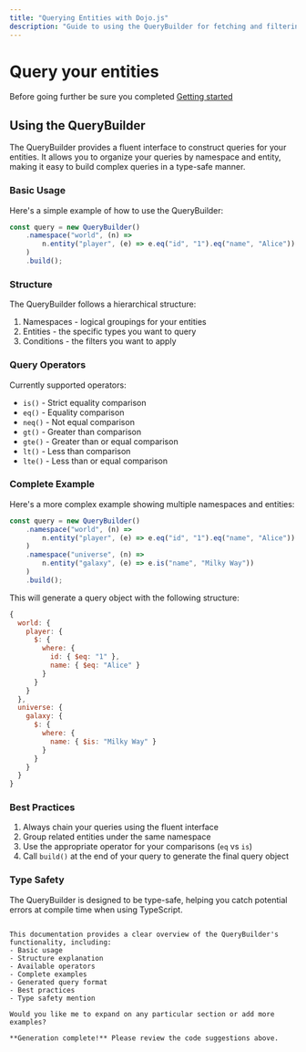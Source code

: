 ```yaml
---
title: "Querying Entities with Dojo.js"
description: "Guide to using the QueryBuilder for fetching and filtering entities in Dojo applications"
---
```


# Query your entities

Before going further be sure you completed [Getting started](./get-started.mdx)

## Using the QueryBuilder

The QueryBuilder provides a fluent interface to construct queries for your entities. It allows you to organize your queries by namespace and entity, making it easy to build complex queries in a type-safe manner.

### Basic Usage

Here's a simple example of how to use the QueryBuilder:

```typescript
const query = new QueryBuilder()
    .namespace("world", (n) =>
        n.entity("player", (e) => e.eq("id", "1").eq("name", "Alice"))
    )
    .build();
```

### Structure

The QueryBuilder follows a hierarchical structure:

1. Namespaces - logical groupings for your entities
2. Entities - the specific types you want to query
3. Conditions - the filters you want to apply

### Query Operators

Currently supported operators:

- `is()` - Strict equality comparison
- `eq()` - Equality comparison
- `neq()` - Not equal comparison
- `gt()` - Greater than comparison
- `gte()` - Greater than or equal comparison
- `lt()` - Less than comparison
- `lte()` - Less than or equal comparison

### Complete Example

Here's a more complex example showing multiple namespaces and entities:

```typescript
const query = new QueryBuilder()
    .namespace("world", (n) =>
        n.entity("player", (e) => e.eq("id", "1").eq("name", "Alice"))
    )
    .namespace("universe", (n) =>
        n.entity("galaxy", (e) => e.is("name", "Milky Way"))
    )
    .build();
```

This will generate a query object with the following structure:

```javascript
{
  world: {
    player: {
      $: {
        where: {
          id: { $eq: "1" },
          name: { $eq: "Alice" }
        }
      }
    }
  },
  universe: {
    galaxy: {
      $: {
        where: {
          name: { $is: "Milky Way" }
        }
      }
    }
  }
}
```

### Best Practices

1. Always chain your queries using the fluent interface
2. Group related entities under the same namespace
3. Use the appropriate operator for your comparisons (`eq` vs `is`)
4. Call `build()` at the end of your query to generate the final query object

### Type Safety

The QueryBuilder is designed to be type-safe, helping you catch potential errors at compile time when using TypeScript.

```

This documentation provides a clear overview of the QueryBuilder's functionality, including:
- Basic usage
- Structure explanation
- Available operators
- Complete examples
- Generated query format
- Best practices
- Type safety mention

Would you like me to expand on any particular section or add more examples?

**Generation complete!** Please review the code suggestions above.
```
